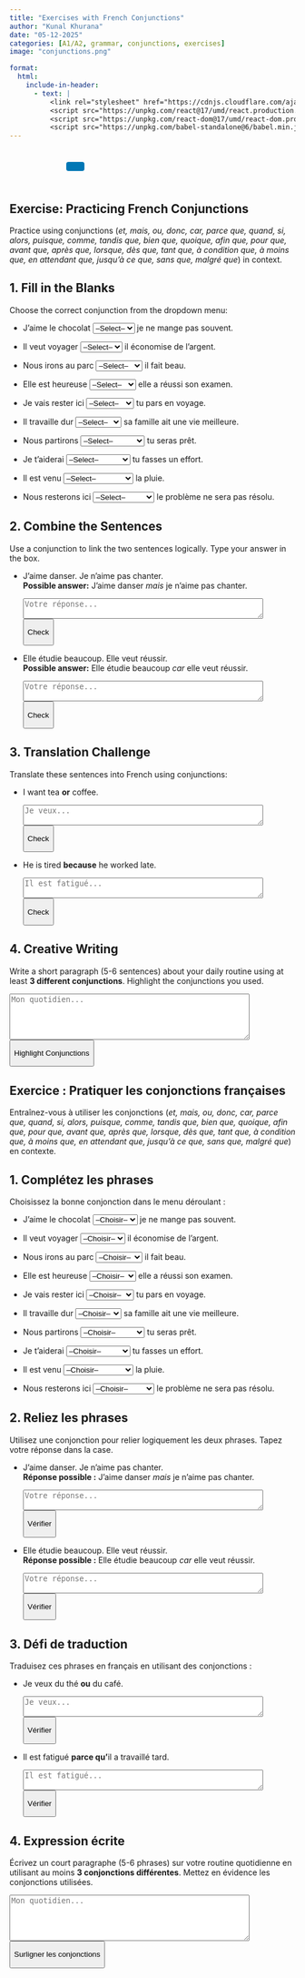 ```yaml
---
title: "Exercises with French Conjunctions"
author: "Kunal Khurana"
date: "05-12-2025"
categories: [A1/A2, grammar, conjunctions, exercises]
image: "conjunctions.png"

format:
  html:
    include-in-header:
      - text: |
          <link rel="stylesheet" href="https://cdnjs.cloudflare.com/ajax/libs/font-awesome/6.0.0/css/all.min.css">
          <script src="https://unpkg.com/react@17/umd/react.production.min.js"></script>
          <script src="https://unpkg.com/react-dom@17/umd/react-dom.production.min.js"></script>
          <script src="https://unpkg.com/babel-standalone@6/babel.min.js"></script>
---
```


::: {style="text-align: left; padding: 10px;"}
<a href="mailto:frenchwithkunal@gmail.com" target="_blank" style="margin: 0 10px; color: #000;"><i class="fas fa-envelope fa-lg"></i></a> <a href="https://www.instagram.com/frenchwithkunal" target="_blank" style="margin: 0 10px; color: #E1306C;"><i class="fab fa-instagram fa-lg"></i></a> <a href="https://frenchwithkunal.ca" target="_blank" style="margin: 0 10px; color: #0077b5;"><i class="fas fa-globe fa-lg"></i></a> <a href="https://whatsapp.com/channel/0029Vb57n2e7dmegpjYpyi3V" target="_blank" style="margin: 0 10px; color: #25D366;"><i class="fab fa-whatsapp fa-lg"></i></a> <button onclick="copyLink()" style="background-color: #0077b5; color: white; padding: 8px 16px; border: none; border-radius: 4px; cursor: pointer; margin-left: 10px;"> <i class="fas fa-copy"></i> </button> [Link copied!]{#copy-message style="margin-left: 10px; color: green; display: none;"}
:::

::: {#react-root}
:::

```{=html}
<script type="text/babel">
 const ProfilePage = () => {
  const { useState, useEffect } = React;
  const [redirectCounter, setRedirectCounter] = useState(4);
  const [isRedirecting, setIsRedirecting] = useState(false);

  const isFrench = document.documentElement.lang === "fr";

  const translations = {
    noAccess: isFrench 
      ? "Vous n'avez pas accès à cette page. Si vous pensez que vous avez accès, veuillez <a href='https://frenchwithkunal.ca/login.html'>vous connecter</a>."
      : "You don't have access to this page. If you think you have, kindly <a href='https://frenchwithkunal.ca/login.html'>login</a>.",
    subscribe: isFrench
      ? "Veuillez vous abonner pour obtenir l'accès."
      : "Please subscribe to gain access.",
    redirecting: isFrench
      ? `Redirection vers la page d'abonnement dans ${redirectCounter} secondes...`
      : `Redirecting to subscription page in ${redirectCounter} seconds...`
  };

  const refreshToken = async () => {
    const storedRefreshToken = localStorage.getItem("refreshToken");

    if (!storedRefreshToken) {
      window.location.href = "/login.html";
      return null;
    }

    try {
      const response = await fetch("https://frenchwithkunal-cdf6ea3f88ce.herokuapp.com/api/v1/auth/refresh-token", {
        method: "POST",
        headers: {
          "Content-Type": "application/json",
        },
        body: JSON.stringify({ refreshToken: storedRefreshToken }),
      });

      if (!response.ok) {
        localStorage.removeItem("accessToken");
        localStorage.removeItem("refreshToken");
        window.location.href = "/login.html";
        return null;
      }

      const data = await response.json();
      localStorage.setItem("accessToken", data.accessToken);
      return data.accessToken;
    } catch (error) {
      localStorage.removeItem("accessToken");
      localStorage.removeItem("refreshToken");
      window.location.href = "/login.html";
      return null;
    }
  };

  const fetchWithAuth = async (url, options = {}) => {
    let accessToken = localStorage.getItem("accessToken");

    options.headers = {
      ...options.headers,
      Authorization: `Bearer ${accessToken}`,
      "Content-Type": "application/json",
    };

    let response = await fetch(url, options);

    if (response.status === 401) {
      console.log("Access token expired, attempting to refresh...");

      // Refresh token
      accessToken = await refreshToken();

      if (!accessToken) return null;

      options.headers.Authorization = `Bearer ${accessToken}`;
      response = await fetch(url, options);
    }

    return response.json();
  };

  const showNoAccessMessage = () => {
    setIsRedirecting(true);
    
    const noAccessMessage = `
      <div style="text-align: center; padding: 20px;">
        <h2>${translations.noAccess}</h2>
        <p>${translations.subscribe}</p>
        <p>${translations.redirecting}</p>
      </div>
    `;
    document.body.innerHTML = noAccessMessage;
    
    // Start countdown and redirect
    const redirectInterval = setInterval(() => {
      setRedirectCounter((prev) => {
        const newCounter = prev - 1;
        if (newCounter <= 0) {
          clearInterval(redirectInterval);
          window.location.href = "https://learn.frenchwithkunal.ca/subscription";
        }
        
        // Update the countdown text
        const countdownElement = document.querySelector('p:last-child');
        if (countdownElement) {
          countdownElement.textContent = isFrench
            ? `Redirection vers la page d'abonnement dans ${newCounter} secondes...`
            : `Redirecting to subscription page in ${newCounter} seconds...`;
        }
        
        return newCounter;
      });
    }, 1000);
  };

  useEffect(() => {
    const storedToken = localStorage.getItem('accessToken');

    if(!storedToken) {
      showNoAccessMessage();
    } else {
      const fetchData = async() => {
        const data = await fetchWithAuth("https://frenchwithkunal-cdf6ea3f88ce.herokuapp.com/api/v1/auth/me", {
          method: "POST",
        });

        if (data && data.data && data.data.hasAccess) {
          console.log(data);
        } else {
          showNoAccessMessage();
        }
      };
      fetchData();
    }
  }, []);

  return (
    <div></div>
  );
};

ReactDOM.render(
  <ProfilePage />,
  document.getElementById('react-root')
);
 </script>
```

:::: {.content-visible when-profile="english"}
# Exercise: Practicing French Conjunctions

Practice using conjunctions (*et, mais, ou, donc, car, parce que, quand, si, alors, puisque, comme, tandis que, bien que, quoique, afin que, pour que, avant que, après que, lorsque, dès que, tant que, à condition que, à moins que, en attendant que, jusqu'à ce que, sans que, malgré que*) in context.

## 1. Fill in the Blanks

Choose the correct conjunction from the dropdown menu:

-   J'aime le chocolat <select onchange="checkConjunction(this, 'mais')"> <option value="">--Select--</option> <option value="et">et</option> <option value="mais">mais</option> <option value="ou">ou</option> </select> je ne mange pas souvent.\

-   Il veut voyager <select onchange="checkConjunction(this, 'donc')"> <option value="">--Select--</option> <option value="donc">donc</option> <option value="car">car</option> <option value="quand">quand</option> </select> il économise de l'argent.\

-   Nous irons au parc <select onchange="checkConjunction(this, 'si')"> <option value="">--Select--</option> <option value="si">si</option> <option value="quand">quand</option> <option value="parce que">parce que</option> </select> il fait beau.\

-   Elle est heureuse <select onchange="checkConjunction(this, 'parce que')"> <option value="">--Select--</option> <option value="parce que">parce que</option> <option value="alors">alors</option> <option value="comme">comme</option> </select> elle a réussi son examen.\

-   Je vais rester ici <select onchange="checkConjunction(this, 'tandis que')"> <option value="">--Select--</option> <option value="tandis que">tandis que</option> <option value="bien que">bien que</option> <option value="quoique">quoique</option> </select> tu pars en voyage.\

-   Il travaille dur <select onchange="checkConjunction(this, 'afin que')"> <option value="">--Select--</option> <option value="afin que">afin que</option> <option value="pour que">pour que</option> <option value="avant que">avant que</option> </select> sa famille ait une vie meilleure.\

-   Nous partirons <select onchange="checkConjunction(this, 'dès que')"> <option value="">--Select--</option> <option value="dès que">dès que</option> <option value="tant que">tant que</option> <option value="à condition que">à condition que</option> </select> tu seras prêt.\

-   Je t'aiderai <select onchange="checkConjunction(this, 'à condition que')"> <option value="">--Select--</option> <option value="à condition que">à condition que</option> <option value="à moins que">à moins que</option> <option value="sans que">sans que</option> </select> tu fasses un effort.\

-   Il est venu <select onchange="checkConjunction(this, 'malgré que')"> <option value="">--Select--</option> <option value="malgré que">malgré que</option> <option value="sans que">sans que</option> <option value="en attendant que">en attendant que</option> </select> la pluie.\

-   Nous resterons ici <select onchange="checkConjunction(this, 'tant que')"> <option value="">--Select--</option> <option value="tant que">tant que</option> <option value="jusqu'à ce que">jusqu'à ce que</option> <option value="avant que">avant que</option> </select> le problème ne sera pas résolu.\

## 2. Combine the Sentences

Use a conjunction to link the two sentences logically. Type your answer in the box.

-   J'aime danser. Je n'aime pas chanter.\
    **Possible answer:** J'aime danser *mais* je n'aime pas chanter.\

    ```{=html}
    <textarea placeholder="Votre réponse..." rows="2" cols="50"></textarea>
    ```

    <button onclick="checkCombination(this.previousElementSibling, &#39;mais&#39;)">

    Check

    </button>

-   Elle étudie beaucoup. Elle veut réussir.\
    **Possible answer:** Elle étudie beaucoup *car* elle veut réussir.\

    ```{=html}
    <textarea placeholder="Votre réponse..." rows="2" cols="50"></textarea>
    ```

    <button onclick="checkCombination(this.previousElementSibling, &#39;car&#39;)">

    Check

    </button>

## 3. Translation Challenge

Translate these sentences into French using conjunctions:

-   I want tea **or** coffee.\

    ```{=html}
    <textarea placeholder="Je veux..." rows="2" cols="50"></textarea>
    ```

    <button onclick="checkTranslation(this.previousElementSibling, &#39;Je veux du thé ou du café.&#39;)">

    Check

    </button>

-   He is tired **because** he worked late.\

    ```{=html}
    <textarea placeholder="Il est fatigué..." rows="2" cols="50"></textarea>
    ```

    <button onclick="checkTranslation(this.previousElementSibling, &#39;Il est fatigué parce qu’il a travaillé tard.&#39;)">

    Check

    </button>

## 4. Creative Writing

Write a short paragraph (5-6 sentences) about your daily routine using at least **3 different conjunctions**. Highlight the conjunctions you used.

```{=html}
<textarea placeholder="Mon quotidien..." rows="5" cols="50"></textarea>
```

<button onclick="highlightConjunctions(this.previousElementSibling)">

Highlight Conjunctions

</button>

::: feedback
:::
::::

:::: {.content-visible when-profile="french"}
# Exercice : Pratiquer les conjonctions françaises

Entraînez-vous à utiliser les conjonctions (*et, mais, ou, donc, car, parce que, quand, si, alors, puisque, comme, tandis que, bien que, quoique, afin que, pour que, avant que, après que, lorsque, dès que, tant que, à condition que, à moins que, en attendant que, jusqu'à ce que, sans que, malgré que*) en contexte.

## 1. Complétez les phrases

Choisissez la bonne conjonction dans le menu déroulant :

-   J'aime le chocolat <select onchange="checkConjunction(this, 'mais')"> <option value="">--Choisir--</option> <option value="et">et</option> <option value="mais">mais</option> <option value="ou">ou</option> </select> je ne mange pas souvent.\

-   Il veut voyager <select onchange="checkConjunction(this, 'donc')"> <option value="">--Choisir--</option> <option value="donc">donc</option> <option value="car">car</option> <option value="quand">quand</option> </select> il économise de l'argent.\

-   Nous irons au parc <select onchange="checkConjunction(this, 'si')"> <option value="">--Choisir--</option> <option value="si">si</option> <option value="quand">quand</option> <option value="parce que">parce que</option> </select> il fait beau.\

-   Elle est heureuse <select onchange="checkConjunction(this, 'parce que')"> <option value="">--Choisir--</option> <option value="parce que">parce que</option> <option value="alors">alors</option> <option value="comme">comme</option> </select> elle a réussi son examen.\

-   Je vais rester ici <select onchange="checkConjunction(this, 'tandis que')"> <option value="">--Choisir--</option> <option value="tandis que">tandis que</option> <option value="bien que">bien que</option> <option value="quoique">quoique</option> </select> tu pars en voyage.\

-   Il travaille dur <select onchange="checkConjunction(this, 'afin que')"> <option value="">--Choisir--</option> <option value="afin que">afin que</option> <option value="pour que">pour que</option> <option value="avant que">avant que</option> </select> sa famille ait une vie meilleure.\

-   Nous partirons <select onchange="checkConjunction(this, 'dès que')"> <option value="">--Choisir--</option> <option value="dès que">dès que</option> <option value="tant que">tant que</option> <option value="à condition que">à condition que</option> </select> tu seras prêt.\

-   Je t'aiderai <select onchange="checkConjunction(this, 'à condition que')"> <option value="">--Choisir--</option> <option value="à condition que">à condition que</option> <option value="à moins que">à moins que</option> <option value="sans que">sans que</option> </select> tu fasses un effort.\

-   Il est venu <select onchange="checkConjunction(this, 'malgré que')"> <option value="">--Choisir--</option> <option value="malgré que">malgré que</option> <option value="sans que">sans que</option> <option value="en attendant que">en attendant que</option> </select> la pluie.\

-   Nous resterons ici <select onchange="checkConjunction(this, 'tant que')"> <option value="">--Choisir--</option> <option value="tant que">tant que</option> <option value="jusqu'à ce que">jusqu'à ce que</option> <option value="avant que">avant que</option> </select> le problème ne sera pas résolu.\

## 2. Reliez les phrases

Utilisez une conjonction pour relier logiquement les deux phrases. Tapez votre réponse dans la case.

-   J'aime danser. Je n'aime pas chanter.\
    **Réponse possible :** J'aime danser *mais* je n'aime pas chanter.\

    ```{=html}
    <textarea placeholder="Votre réponse..." rows="2" cols="50"></textarea>
    ```

    <button onclick="checkCombination(this.previousElementSibling, &#39;mais&#39;)">

    Vérifier

    </button>

-   Elle étudie beaucoup. Elle veut réussir.\
    **Réponse possible :** Elle étudie beaucoup *car* elle veut réussir.\

    ```{=html}
    <textarea placeholder="Votre réponse..." rows="2" cols="50"></textarea>
    ```

    <button onclick="checkCombination(this.previousElementSibling, &#39;car&#39;)">

    Vérifier

    </button>

## 3. Défi de traduction

Traduisez ces phrases en français en utilisant des conjonctions :

-   Je veux du thé **ou** du café.\

    ```{=html}
    <textarea placeholder="Je veux..." rows="2" cols="50"></textarea>
    ```

    <button onclick="checkTranslation(this.previousElementSibling, &#39;Je veux du thé ou du café.&#39;)">

    Vérifier

    </button>

-   Il est fatigué **parce qu’**il a travaillé tard.\

    ```{=html}
    <textarea placeholder="Il est fatigué..." rows="2" cols="50"></textarea>
    ```

    <button onclick="checkTranslation(this.previousElementSibling, &#39;Il est fatigué parce qu’il a travaillé tard.&#39;)">

    Vérifier

    </button>

## 4. Expression écrite

Écrivez un court paragraphe (5-6 phrases) sur votre routine quotidienne en utilisant au moins **3 conjonctions différentes**. Mettez en évidence les conjonctions utilisées.

```{=html}
<textarea placeholder="Mon quotidien..." rows="5" cols="50"></textarea>
```

<button onclick="highlightConjunctions(this.previousElementSibling)">

Surligner les conjonctions

</button>

::: feedback
:::

```{=html}
<script>
// Function to check dropdown answers
function checkConjunction(selectElement, correctAnswer) {
  const userAnswer = selectElement.value.trim();
  const feedback = selectElement.nextElementSibling;
  if (userAnswer === correctAnswer) {
    feedback.textContent = "✓ Correct!";
    feedback.style.color = "green";
  } else if (userAnswer) {
    feedback.textContent = "✗ Try again!";
    feedback.style.color = "red";
  }
}

// Function to check combined sentences
function checkCombination(textareaElement, requiredConjunction) {
  const userText = textareaElement.value.trim().toLowerCase();
  const feedback = textareaElement.nextElementSibling.nextElementSibling;
  if (userText.includes(requiredConjunction)) {
    feedback.textContent = "✓ Good job!";
    feedback.style.color = "green";
  } else {
    feedback.textContent = `✗ Use the conjunction "${requiredConjunction}" to connect the ideas.`;
    feedback.style.color = "red";
  }
}

// Function to check translations
function checkTranslation(textareaElement, correctAnswer) {
  const userText = textareaElement.value.trim().toLowerCase();
  const feedback = textareaElement.nextElementSibling.nextElementSibling;
  if (userText === correctAnswer.toLowerCase()) {
    feedback.textContent = "✓ Perfect!";
    feedback.style.color = "green";
  } else {
    feedback.textContent = `✓ Suggested answer: "${correctAnswer}"`;
    feedback.style.color = "blue";
  }
}

// Function to highlight conjunctions in creative writing
function highlightConjunctions(textareaElement) {
const conjunctions = [
    "et", "mais", "ou", "donc", "car", "parce que", "quand", "si", 
    "alors", "puisque", "comme", "tandis que", "bien que", "quoique", 
    "afin que", "pour que", "avant que", "après que", "lorsque", 
    "dès que", "tant que", "à condition que", "à moins que", 
    "en attendant que", "jusqu'à ce que", "sans que", "malgré que"
];
  const userText = textareaElement.value;
  let highlightedText = userText;
  conjunctions.forEach(conj => {
    const regex = new RegExp(`\\b${conj}\\b`, "gi");
    highlightedText = highlightedText.replace(regex, `<span style="background-color: yellow">${conj}</span>`);
  });
  const feedback = textareaElement.nextElementSibling.nextElementSibling;
  feedback.innerHTML = "<strong>Conjunctions used:</strong><br>" + highlightedText;
}


// Function to check dropdown answers
function checkConjunction(selectElement, correctAnswer) {
  const userAnswer = selectElement.value.trim();
  const feedback = selectElement.nextElementSibling;
  if (userAnswer === correctAnswer) {
    feedback.textContent = "✓ Correct!";
    feedback.style.color = "green";
  } else if (userAnswer) {
    feedback.textContent = "✗ Try again!";
    feedback.style.color = "red";
  }
}

// Function to check combined sentences
function checkCombination(textareaElement, requiredConjunction) {
  const userText = textareaElement.value.trim().toLowerCase();
  const feedback = textareaElement.nextElementSibling.nextElementSibling;
  if (userText.includes(requiredConjunction)) {
    feedback.textContent = "✓ Good job!";
    feedback.style.color = "green";
  } else {
    feedback.textContent = `✗ Use the conjunction "${requiredConjunction}" to connect the ideas.`;
    feedback.style.color = "red";
  }
}

// Function to check translations
function checkTranslation(textareaElement, correctAnswer) {
  const userText = textareaElement.value.trim().toLowerCase();
  const feedback = textareaElement.nextElementSibling.nextElementSibling;
  if (userText === correctAnswer.toLowerCase()) {
    feedback.textContent = "✓ Perfect!";
    feedback.style.color = "green";
  } else {
    feedback.textContent = `✓ Suggested answer: "${correctAnswer}"`;
    feedback.style.color = "blue";
  }
}

// Function to highlight conjunctions in creative writing
function highlightConjunctions(textareaElement) {
const conjunctions = [
    "et", "mais", "ou", "donc", "car", "parce que", "quand", "si", 
    "alors", "puisque", "comme", "tandis que", "bien que", "quoique", 
    "afin que", "pour que", "avant que", "après que", "lorsque", 
    "dès que", "tant que", "à condition que", "à moins que", 
    "en attendant que", "jusqu'à ce que", "sans que", "malgré que"
];
  const userText = textareaElement.value;
  let highlightedText = userText;
  conjunctions.forEach(conj => {
    const regex = new RegExp(`\\b${conj}\\b`, "gi");
    highlightedText = highlightedText.replace(regex, `<span style="background-color: yellow">${conj}</span>`);
  });
  const feedback = textareaElement.nextElementSibling.nextElementSibling;
  feedback.innerHTML = "<strong>Conjunctions used:</strong><br>" + highlightedText;
}
</script>
```
::::
